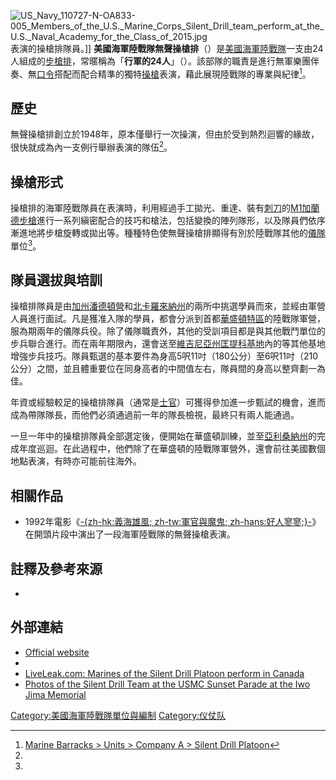 [[File:US_Navy_110727-N-OA833-005_Members_of_the_U.S._Marine_Corps_Silent_Drill_team_perform_at_the_U.S._Naval_Academy_for_the_Class_of_2015.jpg|thumb]]表演的操槍排隊員。]]
'''美國海軍陸戰隊無聲操槍排'''（{{lang-en|'''United States Marine Corps Silent Drill Platoon'''}}）是[[美國海軍陸戰隊|美國海軍陸戰隊]]一支由24人組成的[[步槍|步槍]][[排|排]]，常暱稱為「'''行軍的24人'''」（{{lang|en|'''The Marching Twenty-Four'''}}）。該部隊的職責是進行無軍樂團伴奏、無[[口令|口令]]搭配而配合精準的獨特[[花式操枪|操槍]]表演，藉此展現陸戰隊的專業與紀律<ref name="barracks">[http://www.barracks.marines.mil/Units/CompanyA/SilentDrillPlatoon.aspx Marine Barracks > Units > Company A > Silent Drill Platoon]</ref>。

==歷史==
無聲操槍排創立於1948年，原本僅舉行一次操演，但由於受到熱烈迴響的緣故，很快就成為{{Link-en|華盛頓特區海軍陸戰隊軍營|Marine Barracks, Washington, D.C.}}內一支例行舉辦表演的隊伍<ref name="barracks"></ref>。

==操槍形式==
操槍排的海軍陸戰隊員在表演時，利用經過手工拋光、重達{{convert|10.5|lb|kg}}、裝有[[刺刀|刺刀]]的[[M1加蘭德步槍|M1加蘭德步槍]]進行一系列縝密配合的技巧和槍法，包括變換的陣列隊形，以及隊員們依序漸進地將步槍旋轉或拋出等。種種特色使無聲操槍排顯得有別於陸戰隊其他的[[儀隊|儀隊]]單位<ref name="barracks"></ref>。

==隊員選拔與培訓==
操槍排隊員是由[[加州|加州]][[潘德頓營海軍陸戰隊基地|潘德頓營]]和[[北卡羅來納州|北卡羅來納州]]{{Link-en|勒瓊營海軍陸戰隊基地|Marine Corps Base Camp Lejeune|勒瓊營}}的兩所{{Link-en|美國海軍陸戰隊步兵學校|United States Marine Corps School of Infantry|陸戰隊步兵學校}}中挑選學員而來，並經由軍營人員進行面試。凡是獲准入隊的學員，都會分派到首都[[華盛頓特區|華盛頓特區]]的陸戰隊軍營，服為期兩年的儀隊兵役。除了儀隊職責外，其他的受訓項目都是與其他戰鬥單位的步兵聯合進行。而在兩年期限內，還會送至[[維吉尼亞州|維吉尼亞州]][[匡提科海軍陸戰隊基地|匡提科基地]]內的{{Link-en|美國海軍陸戰隊作戰發展司令部|Marine Corps Combat Development Command|陸戰隊作戰發展司令部}}等其他基地增強步兵技巧。隊員甄選的基本要件為身高5呎11吋（180公分）至6呎11吋（210公分）之間，並且體重要位在同身高者的中間值左右，隊員間的身高以整齊劃一為佳。

年資或經驗較足的操槍排隊員（通常是[[士官|士官]]）可獲得參加進一步甄試的機會，進而成為帶隊隊長，而他們必須通過前一年的隊長檢視，最終只有兩人能通過。

一旦一年中的操槍排隊員全部選定後，便開始在華盛頓訓練，並至[[亞利桑納州|亞利桑納州]]的{{Link-en|尤馬海軍陸戰隊航空基地|Marine Corps Air Station Yuma}}完成年度巡迴。在此過程中，他們除了在華盛頓的陸戰隊軍營外，還會前往美國數個地點表演，有時亦可能前往海外。

==相關作品==
*1992年電影《[[軍官與魔鬼|-{zh-hk:義海雄風; zh-tw:軍官與魔鬼; zh-hans:好人寥寥;}-]]》在開頭片段中演出了一段海軍陸戰隊的無聲操槍表演。

== 註釋及參考來源 ==
{{reflist}}
* {{cite web
 |url         = http://www.mbw.usmc.mil/sdpdefault.asp
 |title       = Silent Drill Platoon
 |publisher   = United States Marine Corps
 |deadurl     = yes
 |archiveurl  = https://web.archive.org/web/20090804041755/http://www.mbw.usmc.mil/sdpdefault.asp
 |archivedate = 2009-08-04
}}

==外部連結==
{{Commons category|Silent Drill Platoon ceremonies of the United States Marine Corps}}
*[http://www.marines.mil/unit/barracks/pages/sdp.aspx Official website]
*{{cite web
 |accessdate  = 2007-06-06
 |url         = http://www.marines.com/main/index/making_marines/culture/traditions/silent_drill_platoon
 |title       = Silent Drill: Without a Word
 |format      = online video
 |publisher   = United States Marine Corps
 |deadurl     = yes
 |archiveurl  = https://web.archive.org/web/20081002041715/http://www.marines.com/main/index/making_marines/culture/traditions/silent_drill_platoon
 |archivedate = 2008-10-02
}}
*[http://www.liveleak.com/view?i=7416d6b0ea&c=1 LiveLeak.com: Marines of the Silent Drill Platoon perform in Canada]
*[https://web.archive.org/web/20120108061806/http://havecamerawilltravel.com/marine-corps-sunset-parade-iwo-jima-memorial Photos of the Silent Drill Team at the USMC Sunset Parade at the Iwo Jima Memorial]

{{US Marine Corps navbox}}

[[Category:美國海軍陸戰隊單位與編制|Category:美國海軍陸戰隊單位與編制]]
[[Category:仪仗队|Category:仪仗队]]